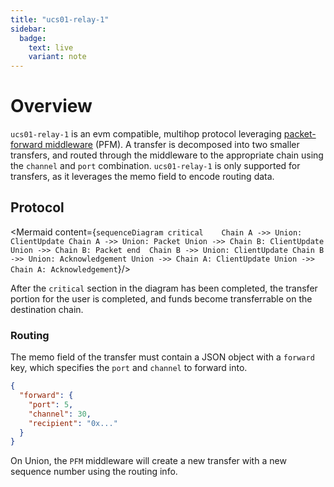 ```yaml
---
title: "ucs01-relay-1"
sidebar:
  badge:
    text: live
    variant: note
---
```



# Overview

`ucs01-relay-1` is an evm compatible, multihop protocol leveraging [packet-forward middleware](https://github.com/cosmos/ibc-apps/tree/main/middleware/packet-forward-middleware) (PFM).
A transfer is decomposed into two smaller transfers, and routed through the middleware to the appropriate chain using the `channel` and `port` combination. `ucs01-relay-1` is only supported
for transfers, as it leverages the memo field to encode routing data. 


## Protocol

<Mermaid
  content={`
sequenceDiagram
    critical   
        Chain A ->> Union: ClientUpdate
        Chain A ->> Union: Packet
        Union ->> Chain B: ClientUpdate
        Union ->> Chain B: Packet
    end 
    Chain B ->> Union: ClientUpdate
    Chain B ->> Union: Acknowledgement
    Union ->> Chain A: ClientUpdate
    Union ->> Chain A: Acknowledgement
`}/>

After the `critical` section in the diagram has been completed, the transfer portion for the user is completed, and funds become transferrable on the destination chain. 

### Routing

The memo field of the transfer must contain a JSON object with a `forward` key, which specifies the `port` and `channel` to forward into.

```json
{
  "forward": {
    "port": 5,
    "channel": 30,
    "recipient": "0x..."
  }
}
```

On Union, the `PFM` middleware will create a new transfer with a new sequence number using the routing info.